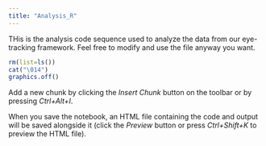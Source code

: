 ```yaml
---
title: "Analysis_R"
---
```


THis is the analysis code sequence used to analyze the data from our eye-tracking framework. Feel free to modify and use the file anyway you want.

```r
rm(list=ls())
cat("\014")
graphics.off()
```

Add a new chunk by clicking the *Insert Chunk* button on the toolbar or by pressing *Ctrl+Alt+I*.

When you save the notebook, an HTML file containing the code and output will be saved alongside it (click the *Preview* button or press *Ctrl+Shift+K* to preview the HTML file).
